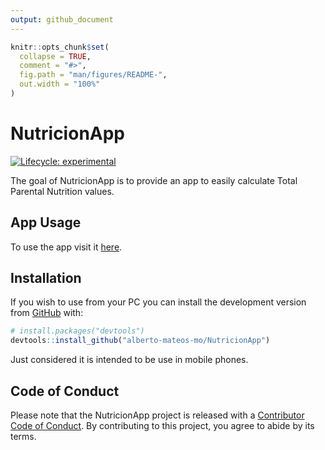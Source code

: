 ```yaml
---
output: github_document
---
```


<!-- README.md is generated from README.Rmd. Please edit that file -->

```r
knitr::opts_chunk$set(
  collapse = TRUE,
  comment = "#>",
  fig.path = "man/figures/README-",
  out.width = "100%"
)
```

# NutricionApp

<!-- badges: start -->
[![Lifecycle: experimental](https://img.shields.io/badge/lifecycle-experimental-orange.svg)](https://www.tidyverse.org/lifecycle/#experimental)
<!-- badges: end -->

The goal of NutricionApp is to provide an app to easily calculate Total Parental Nutrition values.

## App Usage

To use the app visit it [here](https://davidalbertofciencias.shinyapps.io/ProtocoloNutricion).

## Installation

If you wish to use from your PC you can install the development version from [GitHub](https://github.com/) with:

``` r
# install.packages("devtools")
devtools::install_github("alberto-mateos-mo/NutricionApp")
```

Just considered it is intended to be use in mobile phones.

## Code of Conduct

Please note that the NutricionApp project is released with a [Contributor Code of Conduct](https://contributor-covenant.org/version/2/0/CODE_OF_CONDUCT.html). By contributing to this project, you agree to abide by its terms.
